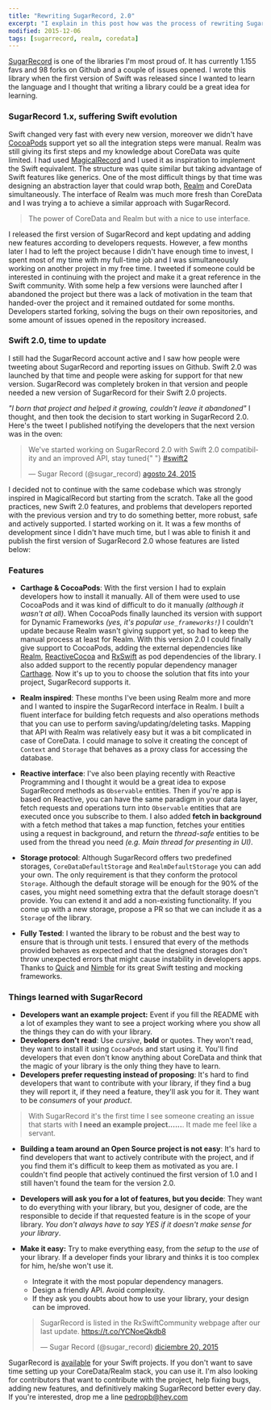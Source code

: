 ```yaml
---
title: "Rewriting SugarRecord, 2.0"
excerpt: "I explain in this post how was the process of rewriting SugarRecord, a CoreData/Realm wrapper for Swift."
modified: 2015-12-06
tags: [sugarrecord, realm, coredata]
---
```


[SugarRecord](https://github.com/swiftreactive/sugarrecord) is one of the libraries I'm most proud of. It has currently 1.155 favs and 98 forks on Github and a couple of issues opened. I wrote this library when the first version of Swift was released since I wanted to learn the language and I thought that writing a library could be a great idea for learning.

### SugarRecord 1.x, suffering Swift evolution

Swift changed very fast with every new version, moreover we didn't have [CocoaPods](https://cocoapods.org) support yet so all the integration steps were manual. Realm was still giving its first steps and my knowledge about CoreData was quite limited. I had used [MagicalRecord](https://github.com/magicalpanda/MagicalRecord) and I used it as inspiration to implement the Swift equivalent. The structure was quite similar but taking advantage of Swift features like generics. One of the most difficult things by that time was designing an abstraction layer that could wrap both, [Realm](https://realm.io) and CoreData simultaneously. The interface of Realm was much more fresh than CoreData and I was trying a to achieve a similar approach with SugarRecord.

> The power of CoreData and Realm but with a nice to use interface.

I released the first version of SugarRecord and kept updating and adding new features according to developers requests. However, a few months later I had to left the project because I didn't have enough time to invest, I spent most of my time with my full-time job and I was simultaneously working on another project in my free time. I tweeted if someone could be interested in continuing with the project and make it a great reference in the Swift community. With some help a few versions were launched after I abandoned the project but there was a lack of motivation in the team that handed-over the project and it remained outdated for some months. Developers started forking, solving the bugs on their own repositories, and some amount of issues opened in the repository increased.

### Swift 2.0, time to update

I still had the SugarRecord account active and I saw how people were tweeting about SugarRecord and reporting issues on Github. Swift 2.0 was launched by that time and people were asking for support for that new version. SugarRecord was completely broken in that version and people needed a new version of SugarRecord for their Swift 2.0 projects.

_"I born that project and helped it growing, couldn't leave it abandoned"_ I thought, and then took the decision to start working in SugarRecord 2.0. Here's the tweet I published notifying the developers that the next version was in the oven:

<blockquote class="twitter-tweet" lang="es">
  <p lang="en" dir="ltr">
    We&#39;ve started working on SugarRecord 2.0 with Swift 2.0 compatibility
    and an improved API, stay tuned{" "}
    <a href="https://twitter.com/hashtag/swift2?src=hash">#swift2</a>
  </p>
  &mdash; Sugar Record (@sugar_record) <a href="https://twitter.com/sugar_record/status/635682614012194816">agosto 24, 2015</a>
</blockquote>
<script async src="//platform.twitter.com/widgets.js" charset="utf-8"></script>

I decided not to continue with the same codebase which was strongly inspired in MagicalRecord but starting from the scratch. Take all the good practices, new Swift 2.0 features, and problems that developers reported with the previous version and try to do something better, more robust, safe and actively supported. I started working on it. It was a few months of development since I didn't have much time, but I was able to finish it and publish the first version of SugarRecord 2.0 whose features are listed below:

### Features

- **Carthage & CocoaPods**: With the first version I had to explain developers how to install it manually. All of them were used to use CocoaPods and it was kind of difficult to do it manually _(although it wasn't at all)_. When CocoaPods finally launched its version with support for Dynamic Frameworks _(yes, it's popular `use_frameworks!`)_ I couldn't update because Realm wasn't giving support yet, so had to keep the manual process at least for Realm. With this version 2.0 I could finally give support to CocoaPods, adding the external dependencies like [Realm](https://github.com/realm/realm-cocoa), [ReactiveCocoa](https://github.com/reactivecocoa/reactivecocoa) and [RxSwift](https://github.com/reactivex/rxswift) as pod dependencies of the library. I also added support to the recently popular dependency manager [Carthage](https://github.com/carthage/carthage). Now it's up to you to choose the solution that fits into your project, SugarRecord supports it.

- **Realm inspired**: These months I've been using Realm more and more and I wanted to inspire the SugarRecord interface in Realm. I built a fluent interface for building fetch requests and also operations methods that you can use to perform saving/updating/deleting tasks. Mapping that API with Realm was relatively easy but it was a bit complicated in case of CoreData. I could manage to solve it creating the concept of `Context` and `Storage` that behaves as a proxy class for accessing the database.

- **Reactive interface**: I've also been playing recently with Reactive Programming and I thought it would be a great idea to expose SugarRecord methods as `Observable` entities. Then if you're app is based on Reactive, you can have the same paradigm in your data layer, fetch requests and operations turn into `Observable` entities that are executed once you subscribe to them. I also added **fetch in background** with a fetch method that takes a map function, fetches your entities using a request in background, and return the _thread-safe_ entities to be used from the thread you need _(e.g. Main thread for presenting in UI)_.

- **Storage protocol**: Although SugarRecord offers two predefined storages, `CoreDataDefaultStorage` and `RealmDefaultStorage` you can add your own. The only requirement is that they conform the protocol `Storage`. Although the default storage will be enough for the 90% of the cases, you might need something extra that the default storage doesn't provide. You can extend it and add a non-existing functionality. If you come up with a new storage, propose a PR so that we can include it as a `Storage` of the library.

- **Fully Tested**: I wanted the library to be robust and the best way to ensure that is through unit tests. I ensured that every of the methods provided behaves as expected and that the designed storages don't throw unexpected errors that might cause instability in developers apps. Thanks to [Quick](https://github.com/quick/quick) and [Nimble](https://github.com/quick/nimble) for its great Swift testing and mocking frameworks.

### Things learned with SugarRecord

- **Developers want an example project:** Event if you fill the README with a lot of examples they want to see a project working where you show all the things they can do with your library.
- **Developers don't read**: Use _cursive_, **bold** or quotes. They won't read, they want to install it using `CocoaPods` and start using it. You'll find developers that even don't know anything about CoreData and think that the magic of your library is the only thing they have to learn.
- **Developers prefer requesting instead of proposing**: It's hard to find developers that want to contribute with your library, if they find a bug they will report it, if they need a feature, they'll ask you for it. They want to be _consumers_ of your _product_.

> With SugarRecord it's the first time I see someone creating an issue that starts with **I need an example project......**. It made me feel like a servant.

- **Building a team around an Open Source project is not easy**: It's hard to find developers that want to actively contribute with the project, and if you find them it's difficult to keep them as motivated as you are. I couldn't find people that actively continued the first version of 1.0 and I still haven't found the team for the version 2.0.
- **Developers will ask you for a lot of features, but you decide**: They want to do everything with your library, but you, designer of code, are the responsible to decide if that requested feature is in the scope of your library. _You don't always have to say YES if it doesn't make sense for your library_.
- **Make it easy:** Try to make everything easy, from the _setup_ to the _use_ of your library. If a developer finds your library and thinks it is too complex for him, he/she won't use it.

  - Integrate it with the most popular dependency managers.
  - Design a friendly API. Avoid complexity.
  - If they ask you doubts about how to use your library, your design can be improved.

  <blockquote class="twitter-tweet" lang="es">
    <p lang="en" dir="ltr">
      SugarRecord is listed in the RxSwiftCommunity webpage after our last
      update. <a href="https://t.co/YCNoeQkdb8">https://t.co/YCNoeQkdb8</a>
    </p>
    &mdash; Sugar Record (@sugar_record) <a href="https://twitter.com/sugar_record/status/678665283813441536">diciembre 20, 2015</a>
  </blockquote>
  <script
    async
    src="//platform.twitter.com/widgets.js"
    charset="utf-8"
  ></script>

SugarRecord is [available](https://cocoapods.org/?q=sugarrecord) for your Swift projects. If you don't want to save time setting up your CoreData/Realm stack, you can use it. I'm also looking for contributors that want to contribute with the project, help fixing bugs, adding new features, and definitively making SugarRecord better every day. If you're interested, drop me a line [pedropb@hey.com](mailto://pedropb@hey.com)
